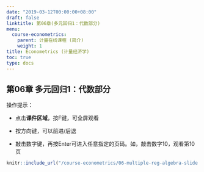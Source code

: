 ```yaml
---
date: "2019-03-12T00:00:00+08:00"
draft: false
linktitle: 第06章(多元回归1：代数部分)
menu:
  course-econometrics:
    parent: 计量在线课程 (简介)
    weight: 1
title: Econometrics (计量经济学)
toc: true
type: docs
---
```


## 第06章 多元回归1：代数部分

操作提示：


- 点击**课件区域**，按F键，可全屏观看

- 按方向键，可以前进/后退

- 敲击数字键，再按Enter可进入任意指定的页码。如，敲击数字10，观看第10页

```r
knitr::include_url("/course-econometrics/06-multiple-reg-algebra-slide.html")
```

